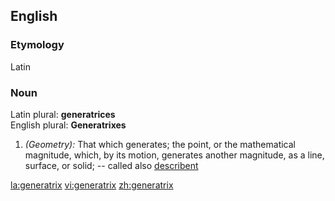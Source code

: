==English==
{{rfc|needs wikification, clear etym, pron...most things}}
===Etymology===
Latin
===Noun===
Latin plural: '''generatrices'''<br>
English plural: '''Generatrixes'''
#''(Geometry):'' That which generates; the point, or the mathematical magnitude, which, by its motion, generates another magnitude, as a line, surface, or solid; -- called also [[describent]]

[[la:generatrix]]
[[vi:generatrix]]
[[zh:generatrix]]